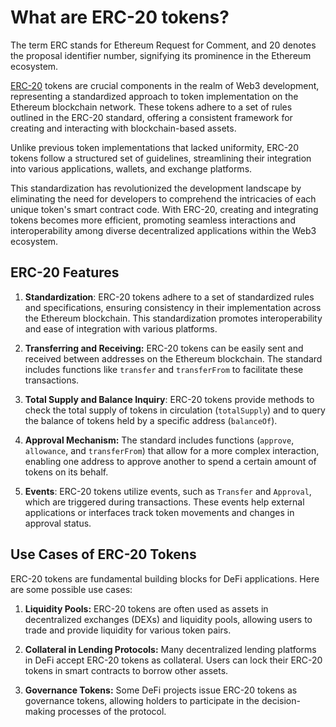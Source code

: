 
# What are ERC-20 tokens?

The term ERC stands for Ethereum Request for Comment, and 20 denotes the proposal identifier number, signifying its prominence in the Ethereum ecosystem.

[ERC-20](https://eips.ethereum.org/EIPS/eip-20) tokens are crucial components in the realm of Web3 development, representing a standardized approach to token implementation on the Ethereum blockchain network. These tokens adhere to a set of rules outlined in the ERC-20 standard, offering a consistent framework for creating and interacting with blockchain-based assets.

Unlike previous token implementations that lacked uniformity, ERC-20 tokens follow a structured set of guidelines, streamlining their integration into various applications, wallets, and exchange platforms.

This standardization has revolutionized the development landscape by eliminating the need for developers to comprehend the intricacies of each unique token's smart contract code. With ERC-20, creating and integrating tokens becomes more efficient, promoting seamless interactions and interoperability among diverse decentralized applications within the Web3 ecosystem.

## ERC-20 Features

1.  **Standardization**: ERC-20 tokens adhere to a set of standardized rules and specifications, ensuring consistency in their implementation across the Ethereum blockchain. This standardization promotes interoperability and ease of integration with various platforms.
    
2.  **Transferring and Receiving:**  ERC-20 tokens can be easily sent and received between addresses on the Ethereum blockchain. The standard includes functions like `transfer` and `transferFrom` to facilitate these transactions.
    
3.  **Total Supply and Balance Inquiry**: ERC-20 tokens provide methods to check the total supply of tokens in circulation (`totalSupply`) and to query the balance of tokens held by a specific address (`balanceOf`).
    
4.  **Approval Mechanism:**  The standard includes functions (`approve`, `allowance`, and `transferFrom`) that allow for a more complex interaction, enabling one address to approve another to spend a certain amount of tokens on its behalf.
    
5.  **Events**: ERC-20 tokens utilize events, such as `Transfer` and `Approval`, which are triggered during transactions. These events help external applications or interfaces track token movements and changes in approval status.
    

## Use Cases of ERC-20 Tokens

ERC-20 tokens are fundamental building blocks for DeFi applications. Here are some possible use cases:

1.  **Liquidity Pools:** ERC-20 tokens are often used as assets in decentralized exchanges (DEXs) and liquidity pools, allowing users to trade and provide liquidity for various token pairs.
    
2.  **Collateral in Lending Protocols:** Many decentralized lending platforms in DeFi accept ERC-20 tokens as collateral. Users can lock their ERC-20 tokens in smart contracts to borrow other assets.
    
3.  **Governance Tokens:** Some DeFi projects issue ERC-20 tokens as governance tokens, allowing holders to participate in the decision-making processes of the protocol.